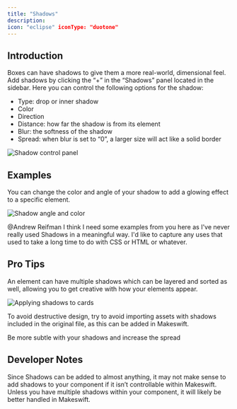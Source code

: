 ```yaml
---
title: "Shadows"
description:
icon: "eclipse" iconType: "duotone"
---
```


## Introduction

Boxes can have shadows to give them a more real-world, dimensional feel. Add shadows by clicking the “+” in the “Shadows” panel located in the sidebar. Here you can control the following options for the shadow:

- Type: drop or inner shadow
- Color
- Direction
- Distance: how far the shadow is from its element
- Blur: the softness of the shadow
- Spread: when blur is set to “0”, a larger size will act like a solid border

![Shadow control panel](public/images/property-panels/shadow-1.png)

## Examples

You can change the color and angle of your shadow to add a glowing effect to a specific element.

![Shadow angle and color](public/images/property-panels/shadow-2.gif)

@Andrew Reifman I think I need some examples from you here as I've never really used Shadows in a meaningful way. I'd like to capture any uses that used to take a long time to do with CSS or HTML or whatever.

## Pro Tips

<Note>
An element can have multiple shadows which can be layered and sorted as well, allowing you to get creative with how your elements appear.

</Note>

![Applying shadows to cards](public/images/property-panels/shadow-3.png)

To avoid destructive design, try to avoid importing assets with shadows included in the original file, as this can be added in Makeswift.

Be more subtle with your shadows and increase the spread

## Developer Notes

Since Shadows can be added to almost anything, it may not make sense to add shadows to your component if it isn’t controllable within Makeswift. Unless you have multiple shadows within your component, it will likely be better handled in Makeswift.
